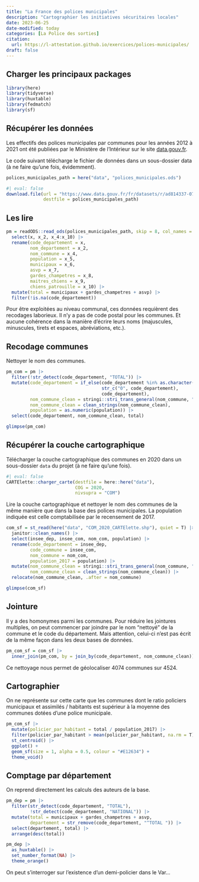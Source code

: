 ```yaml
---
title: "La France des polices municipales"
description: "Cartographier les initiatives sécuritaires locales"
date: 2023-06-25
date-modified: today
categories: [La Police des sorties]
citation: 
  url: https://l-attestation.github.io/exercices/polices-municipales/ 
draft: false
---
```


## Charger les principaux packages

```r
library(here)
library(tidyverse)
library(huxtable)
library(fedmatch)
library(sf)
```

## Récupérer les données

Les effectifs des polices municipales par communes pour les années 2012 à 2021 ont été publiées par le Ministère de l'Intérieur sur le site [data.gouv.fr](https://www.data.gouv.fr/fr/datasets/police-municipale-effectifs-par-commune/).

Le code suivant télécharge le fichier de données dans un sous-dossier data (à ne faire qu'une fois, évidemment).

```r
polices_municipales_path = here("data", "polices_municipales.ods")
```

```r
#| eval: false
download.file(url = "https://www.data.gouv.fr/fr/datasets/r/ad814337-074c-459b-add1-d78df9e6d85f",
              destfile = polices_municipales_path)
```


## Les lire

```r
pm = readODS::read_ods(polices_municipales_path, skip = 8, col_names = FALSE, .name_repair = janitor::make_clean_names) |> 
  select(x, x_2, x_4:x_10) |> 
  rename(code_departement = x,
         nom_departement = x_2,
         nom_commune = x_4,
         population = x_5,
         municipaux = x_6,
         asvp = x_7,
         gardes_champetres = x_8,
         maitres_chiens = x_9,
         chiens_patrouille = x_10) |> 
  mutate(total = municipaux + gardes_champetres + asvp) |> 
  filter(!is.na(code_departement))
```

::: {.callout-caution}
Pour être exploitées au niveau communal, ces données requièrent des recodages laborieux. Il n'y a pas de code postal pour les communes. Et aucune cohérence dans la manière d'écrire leurs noms (majuscules, minuscules, tirets et espaces, abréviations, etc.). 
:::

## Recodage communes

Nettoyer le nom des communes.

```r
pm_com = pm |> 
  filter(!str_detect(code_departement, "TOTAL")) |> 
  mutate(code_departement = if_else(code_departement %in% as.character(1:9),
                                    str_c("0", code_departement),
                                    code_departement),
         nom_commune_clean = stringi::stri_trans_general(nom_commune, "Latin-ASCII"),
         nom_commune_clean = clean_strings(nom_commune_clean),
         population = as.numeric(population)) |>
  select(code_departement, nom_commune_clean, total)
```

```r
glimpse(pm_com)
```

## Récupérer la couche cartographique

Télécharger la couche cartographique des communes en 2020 dans un sous-dossier `data` du projet (à ne faire qu'une fois).

```r
#| eval: false
CARTElette::charger_carte(destfile = here::here("data"),
                          COG = 2020,
                          nivsupra = "COM")
```

Lire la couche cartographique et nettoyer le nom des communes de la même manière que dans la base des polices municipales. La population indiquée est celle comptabilisée par le recensement de 2017.

```r
com_sf = st_read(here("data", "COM_2020_CARTElette.shp"), quiet = T) |> 
  janitor::clean_names() |> 
  select(insee_dep, insee_com, nom_com, population) |> 
  rename(code_departement = insee_dep,
         code_commune = insee_com,
         nom_commune = nom_com,
         population_2017 = population) |> 
  mutate(nom_commune_clean = stringi::stri_trans_general(nom_commune, "Latin-ASCII"),
         nom_commune_clean = clean_strings(nom_commune_clean)) |> 
  relocate(nom_commune_clean, .after = nom_commune)
```

```r
glimpse(com_sf)
```

## Jointure

::: {.callout-warning}
Il y a des homonymes parmi les communes. Pour réduire les jointures multiples, on peut commencer par joindre par le nom "nettoyé" de la commune et le code du département. Mais attention, celui-ci n'est pas écrit de la même façon dans les deux bases de données.
:::

```r
pm_com_sf = com_sf |> 
  inner_join(pm_com, by = join_by(code_departement, nom_commune_clean))
```

Ce nettoyage nous permet de géolocaliser 4074 communes sur 4524. 

## Cartographier

On ne représente sur cette carte que les communes dont le ratio policiers municipaux et assimilés / habitants est supérieur à la moyenne des communes dotées d'une police municipale. 

```r
pm_com_sf |> 
  mutate(policier_par_habitant = total / population_2017) |> 
  filter(policier_par_habitant > mean(policier_par_habitant, na.rm = T)) |>
  st_centroid() |> 
  ggplot() +
  geom_sf(size = 1, alpha = 0.5, colour = "#E12634") +
  theme_void()
```


## Comptage par département

On reprend directement les calculs des auteurs de la base.

```r
pm_dep = pm |> 
  filter(str_detect(code_departement, "TOTAL"),
         !str_detect(code_departement, "NATIONAL")) |> 
  mutate(total = municipaux + gardes_champetres + asvp,
         departement = str_remove(code_departement, "^TOTAL ")) |>
  select(departement, total) |> 
  arrange(desc(total))
```

```r
pm_dep |> 
  as_huxtable() |> 
  set_number_format(NA) |> 
  theme_orange()
```

On peut s'interroger sur l'existence d'un demi-policier dans le Var...

